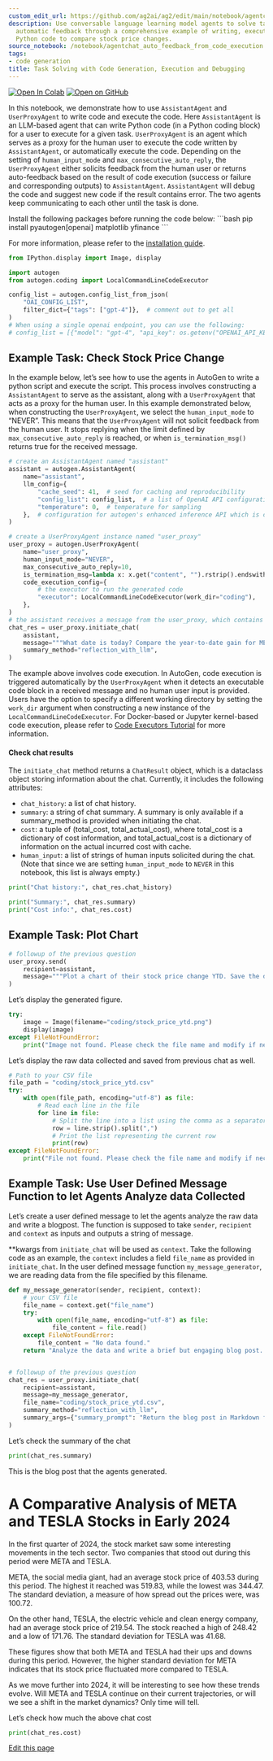 ```yaml
---
custom_edit_url: https://github.com/ag2ai/ag2/edit/main/notebook/agentchat_auto_feedback_from_code_execution.ipynb
description: Use conversable language learning model agents to solve tasks and provide
  automatic feedback through a comprehensive example of writing, executing, and debugging
  Python code to compare stock price changes.
source_notebook: /notebook/agentchat_auto_feedback_from_code_execution.ipynb
tags:
- code generation
title: Task Solving with Code Generation, Execution and Debugging
---
```


<a href="https://colab.research.google.com/github/ag2ai/ag2/blob/main/notebook/agentchat_auto_feedback_from_code_execution.ipynb" class="colab-badge" target="_blank"><img noZoom src="https://colab.research.google.com/assets/colab-badge.svg" alt="Open In Colab" /></a>
<a href="https://github.com/ag2ai/ag2/blob/main/notebook/agentchat_auto_feedback_from_code_execution.ipynb" class="github-badge" target="_blank"><img noZoom src="https://img.shields.io/badge/Open%20on%20GitHub-grey?logo=github" alt="Open on GitHub" /></a>




In this notebook, we demonstrate how to use `AssistantAgent` and
`UserProxyAgent` to write code and execute the code. Here
`AssistantAgent` is an LLM-based agent that can write Python code (in a
Python coding block) for a user to execute for a given task.
`UserProxyAgent` is an agent which serves as a proxy for the human user
to execute the code written by `AssistantAgent`, or automatically
execute the code. Depending on the setting of `human_input_mode` and
`max_consecutive_auto_reply`, the `UserProxyAgent` either solicits
feedback from the human user or returns auto-feedback based on the
result of code execution (success or failure and corresponding outputs)
to `AssistantAgent`. `AssistantAgent` will debug the code and suggest
new code if the result contains error. The two agents keep communicating
to each other until the task is done.


<div class="info Requirements">
<Info>
Install the following packages before running the code below:
```bash
pip install pyautogen[openai] matplotlib yfinance
```

For more information, please refer to the [installation guide](https://docs.ag2.ai/latest/docs/user-guide/basic-concepts/installing-ag2).
</Info>
</div>


```python
from IPython.display import Image, display

import autogen
from autogen.coding import LocalCommandLineCodeExecutor

config_list = autogen.config_list_from_json(
    "OAI_CONFIG_LIST",
    filter_dict={"tags": ["gpt-4"]},  # comment out to get all
)
# When using a single openai endpoint, you can use the following:
# config_list = [{"model": "gpt-4", "api_key": os.getenv("OPENAI_API_KEY")}]
```

## Example Task: Check Stock Price Change

In the example below, let’s see how to use the agents in AutoGen to
write a python script and execute the script. This process involves
constructing a `AssistantAgent` to serve as the assistant, along with a
`UserProxyAgent` that acts as a proxy for the human user. In this
example demonstrated below, when constructing the `UserProxyAgent`, we
select the `human_input_mode` to “NEVER”. This means that the
`UserProxyAgent` will not solicit feedback from the human user. It stops
replying when the limit defined by `max_consecutive_auto_reply` is
reached, or when `is_termination_msg()` returns true for the received
message.

```python
# create an AssistantAgent named "assistant"
assistant = autogen.AssistantAgent(
    name="assistant",
    llm_config={
        "cache_seed": 41,  # seed for caching and reproducibility
        "config_list": config_list,  # a list of OpenAI API configurations
        "temperature": 0,  # temperature for sampling
    },  # configuration for autogen's enhanced inference API which is compatible with OpenAI API
)

# create a UserProxyAgent instance named "user_proxy"
user_proxy = autogen.UserProxyAgent(
    name="user_proxy",
    human_input_mode="NEVER",
    max_consecutive_auto_reply=10,
    is_termination_msg=lambda x: x.get("content", "").rstrip().endswith("TERMINATE"),
    code_execution_config={
        # the executor to run the generated code
        "executor": LocalCommandLineCodeExecutor(work_dir="coding"),
    },
)
# the assistant receives a message from the user_proxy, which contains the task description
chat_res = user_proxy.initiate_chat(
    assistant,
    message="""What date is today? Compare the year-to-date gain for META and TESLA.""",
    summary_method="reflection_with_llm",
)
```

The example above involves code execution. In AutoGen, code execution is
triggered automatically by the `UserProxyAgent` when it detects an
executable code block in a received message and no human user input is
provided. Users have the option to specify a different working directory
by setting the `work_dir` argument when constructing a new instance of
the `LocalCommandLineCodeExecutor`. For Docker-based or Jupyter
kernel-based code execution, please refer to [Code Executors
Tutorial](https://docs.ag2.ai/latest/docs/user-guide/advanced-concepts/code-execution)
for more information.

#### Check chat results

The `initiate_chat` method returns a `ChatResult` object, which is a
dataclass object storing information about the chat. Currently, it
includes the following attributes:

-   `chat_history`: a list of chat history.
-   `summary`: a string of chat summary. A summary is only available if
    a summary_method is provided when initiating the chat.
-   `cost`: a tuple of (total_cost, total_actual_cost), where total_cost
    is a dictionary of cost information, and total_actual_cost is a
    dictionary of information on the actual incurred cost with cache.
-   `human_input`: a list of strings of human inputs solicited during
    the chat. (Note that since we are setting `human_input_mode` to
    `NEVER` in this notebook, this list is always empty.)

```python
print("Chat history:", chat_res.chat_history)

print("Summary:", chat_res.summary)
print("Cost info:", chat_res.cost)
```

## Example Task: Plot Chart

```python
# followup of the previous question
user_proxy.send(
    recipient=assistant,
    message="""Plot a chart of their stock price change YTD. Save the data to stock_price_ytd.csv, and save the plot to stock_price_ytd.png.""",
)
```

Let’s display the generated figure.

```python
try:
    image = Image(filename="coding/stock_price_ytd.png")
    display(image)
except FileNotFoundError:
    print("Image not found. Please check the file name and modify if necessary.")
```

Let’s display the raw data collected and saved from previous chat as
well.

```python
# Path to your CSV file
file_path = "coding/stock_price_ytd.csv"
try:
    with open(file_path, encoding="utf-8") as file:
        # Read each line in the file
        for line in file:
            # Split the line into a list using the comma as a separator
            row = line.strip().split(",")
            # Print the list representing the current row
            print(row)
except FileNotFoundError:
    print("File not found. Please check the file name and modify if necessary.")
```

## Example Task: Use User Defined Message Function to let Agents Analyze data Collected

Let’s create a user defined message to let the agents analyze the raw
data and write a blogpost. The function is supposed to take `sender`,
`recipient` and `context` as inputs and outputs a string of message.

\*\*kwargs from `initiate_chat` will be used as `context`. Take the
following code as an example, the `context` includes a field `file_name`
as provided in `initiate_chat`. In the user defined message function
`my_message_generator`, we are reading data from the file specified by
this filename.

```python
def my_message_generator(sender, recipient, context):
    # your CSV file
    file_name = context.get("file_name")
    try:
        with open(file_name, encoding="utf-8") as file:
            file_content = file.read()
    except FileNotFoundError:
        file_content = "No data found."
    return "Analyze the data and write a brief but engaging blog post. \n Data: \n" + file_content


# followup of the previous question
chat_res = user_proxy.initiate_chat(
    recipient=assistant,
    message=my_message_generator,
    file_name="coding/stock_price_ytd.csv",
    summary_method="reflection_with_llm",
    summary_args={"summary_prompt": "Return the blog post in Markdown format."},
)
```

Let’s check the summary of the chat

```python
print(chat_res.summary)
```

This is the blog post that the agents generated.

# A Comparative Analysis of META and TESLA Stocks in Early 2024

In the first quarter of 2024, the stock market saw some interesting
movements in the tech sector. Two companies that stood out during this
period were META and TESLA.

META, the social media giant, had an average stock price of 403.53
during this period. The highest it reached was 519.83, while the lowest
was 344.47. The standard deviation, a measure of how spread out the
prices were, was 100.72.

On the other hand, TESLA, the electric vehicle and clean energy company,
had an average stock price of 219.54. The stock reached a high of 248.42
and a low of 171.76. The standard deviation for TESLA was 41.68.

These figures show that both META and TESLA had their ups and downs
during this period. However, the higher standard deviation for META
indicates that its stock price fluctuated more compared to TESLA.

As we move further into 2024, it will be interesting to see how these
trends evolve. Will META and TESLA continue on their current
trajectories, or will we see a shift in the market dynamics? Only time
will tell.

Let’s check how much the above chat cost

```python
print(chat_res.cost)
```

<div className="edit-url-container">
    <a className="edit-url" href="https://github.com/ag2ai/ag2/edit/main/notebook/agentchat_auto_feedback_from_code_execution.ipynb" target='_blank'><Icon icon="pen" iconType="solid" size="13px"/> Edit this page</a>
</div>

